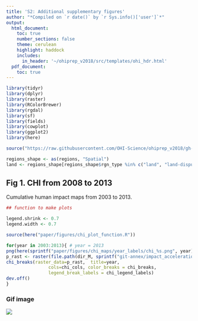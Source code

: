 ```yaml
---
title: 'S2: Additional supplementary figures'
author: "*Compiled on `r date()` by `r Sys.info()['user']`*"
output: 
  html_document:
    toc: true
    number_sections: false
    theme: cerulean
    highlight: haddock
    includes: 
      in_header: '~/ohiprep_v2018/src/templates/ohi_hdr.html'
  pdf_document:
    toc: true
---
```

  
```r
library(tidyr)
library(dplyr)
library(raster)
library(RColorBrewer)
library(rgdal)
library(sf)
library(fields)
library(cowplot)
library(ggplot2)
library(here)

source("https://raw.githubusercontent.com/OHI-Science/ohiprep_v2018/gh-pages/src/R/spatial_common.R")

regions_shape <- as(regions, "Spatial")
land <- regions_shape[regions_shape$rgn_type %in% c("land", "land-disputed", "land-noeez", "eez-inland"), ]

```


## Fig 1. CHI from 2008 to 2013
Cumulative human impact maps from 2003 to 2013.

```r

## function to make plots

legend.shrink <- 0.7
legend.width <- 0.7

source(here("paper/figures/chi_plot_function.R"))

for(year in 2003:2013){ # year = 2013
png(here(sprintf("paper/figures/chi_maps/year_labels/chi_%s.png", year)), res=500, width=6, height=3, units="in")  
p_rast <- raster(file.path(dir_M, sprintf("git-annex/impact_acceleration/impact/cumulative_impact/chi_%s.tif", year)))
chi_breaks(raster_data=p_rast,  title=year, 
                cols=chi_cols, color_breaks = chi_breaks,
                legend_break_labels = chi_legend_labels)
dev.off()
}


```

### Gif image
![](figures/chi_maps/year_labels/merged_chi.gif)

